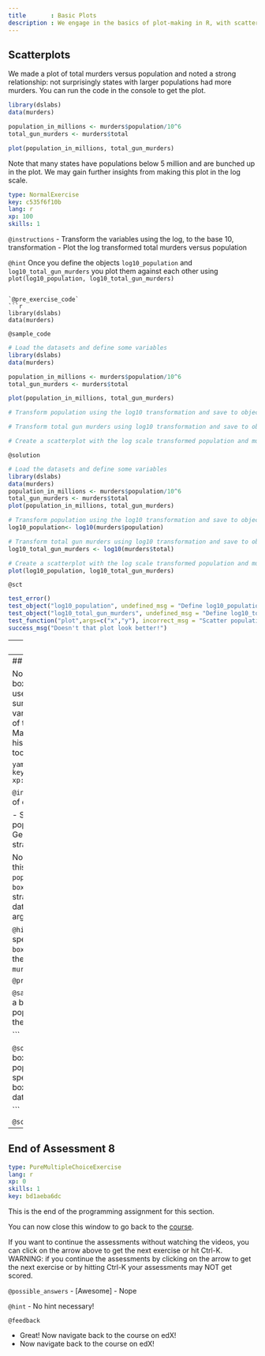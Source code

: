 ```yaml
---
title       : Basic Plots
description : We engage in the basics of plot-making in R, with scatterplots, histograms and box plots.
---
```

## Scatterplots

We made a plot of total murders versus population and noted a strong relationship: not surprisingly states with larger populations had more murders. You can run the code in the console to get the plot.

```r
library(dslabs)
data(murders)

population_in_millions <- murders$population/10^6
total_gun_murders <- murders$total

plot(population_in_millions, total_gun_murders)
```

Note that many states have populations below 5 million and are bunched up in the plot. We may gain further insights from making this plot in the log scale. 

```yaml
type: NormalExercise
key: c535f6f10b
lang: r
xp: 100
skills: 1
```

`@instructions`
- Transform the variables using the log, to the base 10, transformation
- Plot the log transformed total murders versus population

`@hint`
Once you define the objects `log10_population` and `log10_total_gun_murders` you plot them against each other using
`plot(log10_population, log10_total_gun_murders)`

```

`@pre_exercise_code`
```r
library(dslabs)
data(murders)
```

`@sample_code`
```r
# Load the datasets and define some variables
library(dslabs)
data(murders)

population_in_millions <- murders$population/10^6
total_gun_murders <- murders$total

plot(population_in_millions, total_gun_murders)

# Transform population using the log10 transformation and save to object log10_population

# Transform total gun murders using log10 transformation and save to object log10_total_gun_murders

# Create a scatterplot with the log scale transformed population and murders 

```

`@solution`
```r
# Load the datasets and define some variables
library(dslabs)
data(murders)
population_in_millions <- murders$population/10^6
total_gun_murders <- murders$total
plot(population_in_millions, total_gun_murders)

# Transform population using the log10 transformation and save to object log10_population
log10_population<- log10(murders$population)

# Transform total gun murders using log10 transformation and save to object log10_total_gun_murders
log10_total_gun_murders <- log10(murders$total)

# Create a scatterplot with the log scale transformed population and murders 
plot(log10_population, log10_total_gun_murders)

```

`@sct`
```r
test_error()
test_object("log10_population", undefined_msg = "Define log10_population first.", incorrect_msg = "Transform variable using log10. Since we are taking the log do not divide by a million.")
test_object("log10_total_gun_murders", undefined_msg = "Define log10_total_gun_murders first.", incorrect_msg = "Transform variable using log10.")
test_function("plot",args=c("x","y"), incorrect_msg = "Scatter population on murders.")
success_msg("Doesn't that plot look better!")
```

---
## Histograms

Now we are going to make a histogram.

```yaml
type: NormalExercise
key: 6d782c33a3
lang: r
xp: 100
skills: 1
```


`@instructions`
- Compute the population in millions and save it to the object `population_in_millions`
- Create a histogram of the state populations using the function `hist`

`@hint`

`@pre_exercise_code`
```r
library(dslabs)
data(murders)
```

`@sample_code`
```r
# Store the population in millions and save to population_in_millions 
population_in_millions <- murders$population/10^6


# Create a histogram of this variable

```

`@solution`
```r
# Store the population in millions (same as previous question)
population_in_millions <- murders$population/10^6

# Create a histogram of this variable
hist(population_in_millions)

```

`@sct`
```r
test_error()
test_object("population_in_millions", undefined_msg = "Define the population first.", incorrect_msg = "Check code!")
test_function("hist",args=c("x"), incorrect_msg = "Check code again.")
success_msg("We got a histogram! Awesome!")
```

---
## Boxplots

Now we are going to make boxplots. Boxplots are useful when we want a summary of several variables or several strata of the same variables. Making too many histograms can become too cumbersome. 

```yaml
type: NormalExercise
key: 41b5550054
lang: r
xp: 100
skills: 1
```


`@instructions`
In one line of code:

- Stratify the state populations by region.
- Generate boxplots for the strate.

Note that you can achieve this using this `population~region` inside `boxplot` to generate the strata and specify the dataset with the `data` argument.

`@hint`
Make sure you specify the dataset. In the `boxplot` function specify the argument `data = murders`.

`@pre_exercise_code`
```r
library(dslabs)
```

`@sample_code`
```r
# Create a boxplot of state populations by region for the murders dataset

```

`@solution`
```r
# Create a boxplot of state populations by region and specify dataset 
boxplot(population~region, data = murders)

```

`@sct`
```r
test_error()
test_function("boxplot",args=c("formula","data"), incorrect_msg = "Check code. use ~ sign and include dataset.")
success_msg("Great job! Now you've learnt all three basic types of plots in R!")
```
---
## End of Assessment 8

```yaml
type: PureMultipleChoiceExercise
lang: r
xp: 0
skills: 1
key: bd1aeba6dc
```

This is the end of the programming assignment for this section. 

You can now close this window to go back to the <a href='https://www.edx.org/course/data-science-r-basics'>course</a>.

If you want to continue the assessments without watching the videos, you can click on the arrow above to get the next exercise or hit Ctrl-K. WARNING: if you continue the assessments by clicking on the arrow to get the next exercise or by hitting Ctrl-K your assessments may NOT get scored.


`@possible_answers`
- [Awesome]
- Nope

`@hint`
- No hint necessary!


`@feedback`

- Great! Now navigate back to the course on edX!
- Now navigate back to the course on edX!

